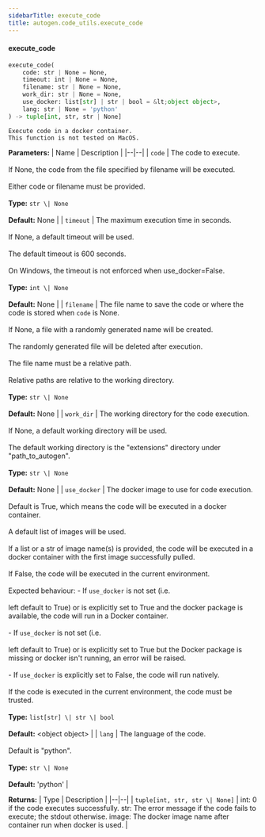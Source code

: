 ```yaml
---
sidebarTitle: execute_code
title: autogen.code_utils.execute_code
---
```


<code class="doc-symbol doc-symbol-heading doc-symbol-function"></code>
#### execute_code
<a href="#autogen.code_utils..execute_code" class="headerlink" title="Permanent link"></a>

```python
execute_code(
    code: str | None = None,
    timeout: int | None = None,
    filename: str | None = None,
    work_dir: str | None = None,
    use_docker: list[str] | str | bool = &lt;object object>,
    lang: str | None = 'python'
) -> tuple[int, str, str | None]
```

    Execute code in a docker container.
    This function is not tested on MacOS.

<b>Parameters:</b>
| Name | Description |
|--|--|
| `code` | The code to execute.<br/><br/>If None, the code from the file specified by filename will be executed.<br/><br/>Either code or filename must be provided.<br/><br/>**Type:** `str \| None`<br/><br/>**Default:** None |
| `timeout` | The maximum execution time in seconds.<br/><br/>If None, a default timeout will be used.<br/><br/>The default timeout is 600 seconds.<br/><br/>On Windows, the timeout is not enforced when use_docker=False.<br/><br/>**Type:** `int \| None`<br/><br/>**Default:** None |
| `filename` | The file name to save the code or where the code is stored when `code` is None.<br/><br/>If None, a file with a randomly generated name will be created.<br/><br/>The randomly generated file will be deleted after execution.<br/><br/>The file name must be a relative path.<br/><br/>Relative paths are relative to the working directory.<br/><br/>**Type:** `str \| None`<br/><br/>**Default:** None |
| `work_dir` | The working directory for the code execution.<br/><br/>If None, a default working directory will be used.<br/><br/>The default working directory is the "extensions" directory under "path_to_autogen".<br/><br/>**Type:** `str \| None`<br/><br/>**Default:** None |
| `use_docker` | The docker image to use for code execution.<br/><br/>Default is True, which means the code will be executed in a docker container.<br/><br/>A default list of images will be used.<br/><br/>If a list or a str of image name(s) is provided, the code will be executed in a docker container with the first image successfully pulled.<br/><br/>If False, the code will be executed in the current environment.<br/><br/>Expected behaviour: - If `use_docker` is not set (i.e.<br/><br/>left default to True) or is explicitly set to True and the docker package is available, the code will run in a Docker container.<br/><br/>- If `use_docker` is not set (i.e.<br/><br/>left default to True) or is explicitly set to True but the Docker package is missing or docker isn't running, an error will be raised.<br/><br/>- If `use_docker` is explicitly set to False, the code will run natively.<br/><br/>If the code is executed in the current environment, the code must be trusted.<br/><br/>**Type:** `list[str] \| str \| bool`<br/><br/>**Default:** &lt;object object> |
| `lang` | The language of the code.<br/><br/>Default is "python".<br/><br/>**Type:** `str \| None`<br/><br/>**Default:** 'python' |

<b>Returns:</b>
| Type | Description |
|--|--|
| `tuple[int, str, str \| None]` | int: 0 if the code executes successfully. str: The error message if the code fails to execute; the stdout otherwise. image: The docker image name after container run when docker is used. |

<br />